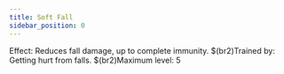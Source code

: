 ```yaml
---
title: Soft Fall
sidebar_position: 0
---
```



Effect: Reduces fall damage, up to complete immunity. $(br2)Trained by: Getting hurt from falls. $(br2)Maximum level: 5
